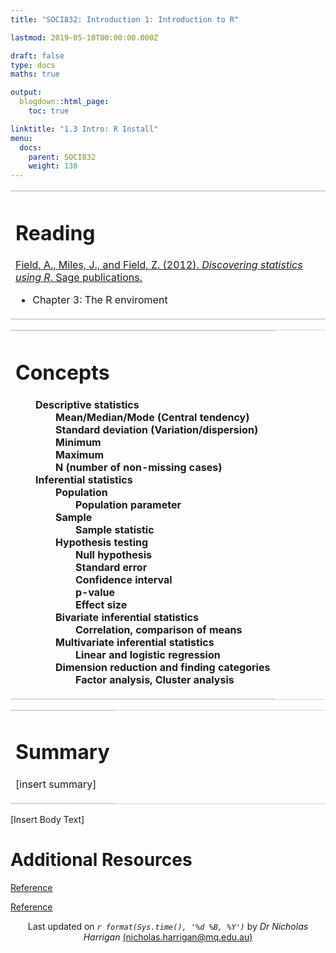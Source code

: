 ```yaml
---
title: "SOCI832: Introduction 1: Introduction to R"

lastmod: 2019-05-10T00:00:00.000Z

draft: false
type: docs
maths: true

output:
  blogdown::html_page:
    toc: true

linktitle: "1.3 Intro: R Install"
menu:
  docs:
    parent: SOCI832
    weight: 130
---
```


<style>
table, th, td, tr, tbody {
  border-top: 1px solid LightGray;
    border-left: 0px solid LightGray;  
    border-right: 0px solid LightGray;  
    border-bottom: 1px solid LightGray;
}
</style>

<table>  <tr>  <td>

# Reading

[Field, A., Miles, J., and Field, Z. (2012). *Discovering statistics using R*. Sage publications.](http://a.co/2jVI7VH)

* Chapter 3: The R enviroment

</td>  </tr>  </table>

<table>  <tr>  <td>

# Concepts 

<b style="padding-left: 2em">Descriptive statistics<br></b>
<b style="padding-left: 4em">Mean/Median/Mode (Central tendency)<br></b>
<b style="padding-left: 4em">Standard deviation (Variation/dispersion)<br></b>
<b style="padding-left: 4em">Minimum<br></b>
<b style="padding-left: 4em">Maximum<br></b>
<b style="padding-left: 4em">N (number of non-missing cases)<br></b>
<b style="padding-left: 2em">Inferential statistics<br></b>
<b style="padding-left: 4em">Population<br></b>
<b style="padding-left: 6em">Population parameter<br></b>
<b style="padding-left: 4em">Sample<br></b>
<b style="padding-left: 6em">Sample statistic<br></b>
<b style="padding-left: 4em">Hypothesis testing<br></b>
<b style="padding-left: 6em">Null hypothesis<br></b>
<b style="padding-left: 6em">Standard error<br></b>
<b style="padding-left: 6em">Confidence interval<br></b>
<b style="padding-left: 6em">p-value<br></b>
<b style="padding-left: 6em">Effect size<br></b>
<b style="padding-left: 4em">Bivariate inferential statistics<br></b>
<b style="padding-left: 6em">Correlation, comparison of means<br></b>
<b style="padding-left: 4em">Multivariate inferential statistics<br></b>
<b style="padding-left: 6em">Linear and logistic regression<br></b>
<b style="padding-left: 4em">Dimension reduction and finding categories<br></b>
<b style="padding-left: 6em">Factor analysis, Cluster analysis<br></b>

</td>  </tr>  </table>

<table>   <tr>  <td>

# Summary

[insert summary]

</td>   </tr>  </table>

[Insert Body Text]

# Additional Resources

[Reference](link)

[Reference](link)

<center>
Last updated on _`r format(Sys.time(), '%d %B, %Y')`_ by _Dr Nicholas Harrigan_ [(nicholas.harrigan@mq.edu.au)](mailto:nicholas.harrigan@mq.edu.au)
</center>

